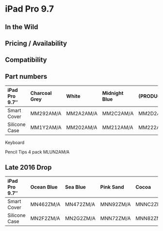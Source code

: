 # iPad Pro 9.7

## In the Wild

## Pricing / Availability

## Compatibility

## Part numbers

| iPad Pro 9.7″ | Charcoal Grey | White     | Midnight Blue | (PRODUCT)RED | Stone     | Light Pink | Royal Blue | Apricot   | Lavender  | Yellow    | Mint      | Lilac     |
| :------------ | :------------ | :-------- | :------------ | :----------- | :-------- | :--------- | :--------- | :-------- | :-------- | :-------- | :-------- | :-------- |
| Smart Cover   | MM292AM/A     | MM2A2AM/A | MM2C2AM/A     | MM2D2AM/A    | MM2E2AM/A | MM2F2AM/A  | MM2G2AM/A  | MM2H2AM/A | MM2J2AM/A | MM2K2AM/A | MMG62AM/A | MMG72AM/A |
| Silicone Case | MM1Y2AM/A     | MM202AM/A | MM212AM/A     | MM222AM/A    | MM232AM/A | MM242AM/A  | MM252AM/A  | MM262AM/A | MM272AM/A | MM282AM/A | MMG42AM/A | MMG52AM/A |

Keyboard

Pencil Tips 4 pack MLUN2AM/A

## Late 2016 Drop

| iPad Pro 9.7″ | Ocean Blue | Sea Blue  | Pink Sand | Cocoa     |
| :------------ | :--------- | :-------- | :-------- | :-------- |
| Smart Cover   | MN462ZM/A  | MN472ZM/A | MNN92ZM/A | MNNC2ZM/A |
| Silicone Case | MN2F2ZM/A  | MN2G2ZM/A | MNN72ZM/A | MNN82ZM/A |
